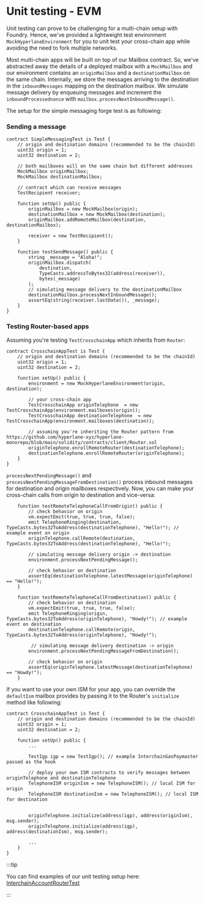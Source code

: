 # Unit testing - EVM

Unit testing can prove to be challenging for a multi-chain setup with Foundry. Hence, we've provided a lightweight test environment `MockHyperlaneEnvironment` for you to unit test your cross-chain app while avoiding the need to fork multiple networks.

Most multi-chain apps will be built on top of our Mailbox contract. So, we've abstracted away the details of a deployed mailbox with a `MockMailbox` and our environment contains an `originMailbox` and a `destinationMailbox` on the same chain. Internally, we store the messages arriving to the destination in the `inboundMessages` mapping on the destination mailbox. We simulate message delivery by enqueuing messages and increment the `inboundProcessednonce` with `mailbox.processNextInboundMessage()`.

The setup for the simple messaging forge test is as following:

### Sending a message

```solidity
contract SimpleMessagingTest is Test {
    // origin and destination domains (recommended to be the chainId)
    uint32 origin = 1;
    uint32 destination = 2;

    // both mailboxes will on the same chain but different addresses
    MockMailbox originMailbox;
    MockMailbox destinationMailbox;

    // contract which can receive messages
    TestRecipient receiver;

    function setUp() public {
        originMailbox = new MockMailbox(origin);
        destinationMailbox = new MockMailbox(destination);
        originMailbox.addRemoteMailbox(destination, destinationMailbox);

        receiver = new TestRecipient();
    }

    function testSendMessage() public {
        string _message = "Aloha!";
        originMailbox.dispatch(
            destination,
            TypeCasts.addressToBytes32(address(receiver)),
            bytes(_message)
        );
        // simulating message delivery to the destinationMailbox
        destinationMailbox.processNextInboundMessage();
        assertEq(string(receiver.lastData()), _message);
    }
}
```

### Testing Router-based apps


Assuming you're testing `TestCrosschainApp` which inherits from `Router`:

```solidity
contract CrosschainAppTest is Test {
    // origin and destination domains (recommended to be the chainId)
    uint32 origin = 1;
    uint32 destination = 2;

    function setUp() public {
        environment = new MockHyperlaneEnvironment(origin, destination);

        // your cross-chain app
        TestCrosschainApp originTelephone  = new TestCrosschainApp(environment.mailboxes(origin));
        TestCrosschainApp destinationTelephone  = new TestCrosschainApp(environment.mailboxes(destination));

        // assuming you're inheriting the Router pattern from https://github.com/hyperlane-xyz/hyperlane-monorepo/blob/main/solidity/contracts/client/Router.sol
        originTelephone.enrollRemoteRouter(destinationTelephone);
        destinationTelephone.enrollRemoteRouter(originTelephone);
    }
}
```


`processNextPendingMessage()` and `processNextPendingMessageFromDestination()` process inbound messages for destination and origin mailboxes respectively. Now, you can make your cross-chain calls from origin to destination and vice-versa:

```solidity
    function testRemoteTelephoneCallFromOrigin() public {
        // check behavior on origin
        vm.expectEmit(true, true, true, false);
        emit TelephoneRinging(destination,  TypeCasts.bytes32ToAddress(destinationTelephone), "Hello!"); // example event on origin
        originTelephone.callRemote(destination,  TypeCasts.bytes32ToAddress(destinationTelephone), "Hello!");

        // simulating message delivery origin -> destination
        environment.processNextPendingMessage();

        // check behavior on destination
        assertEq(destinationTelephone.latestMessage(originTelephone) == "Hello!");
    }

    function testRemoteTelephoneCallFromDestination() public {
        // check behavior on destination
        vm.expectEmit(true, true, true, false);
        emit TelephoneRinging(origin,  TypeCasts.bytes32ToAddress(originTelephone), "Howdy!"); // example event on destination
        destinationTelephone.callRemote(origin,  TypeCasts.bytes32ToAddress(originTelephone), "Howdy!");

         // simulating message delivery destination -> origin
        environment.processNextPendingMessageFromDestination();

        // check behavior on origin
        assertEq(originTelephone.latestMessage(destinationTelephone) == "Howdy!");
    }

```


If you want to use your own ISM for your app, you can override the `defaultIsm` mailbox provides by passing it to the Router's `initialize` method like following:

```solidity
contract CrosschainAppTest is Test {
    // origin and destination domains (recommended to be the chainId)
    uint32 origin = 1;
    uint32 destination = 2;

    function setUp() public {
        ...

        TestIgp igp = new TestIgp(); // example InterchainGasPaymaster passed as the hook

        // deploy your own ISM contracts to verify messages between originTelephone and destinationTelephone
        TelephoneISM originIsm = new TelephoneISM(); // local ISM for origin
        TelephoneISM destinationIsm = new TelephoneISM(); // local ISM for destination


        originTelephone.initialize(address(igp), address(originIsm), msg.sender);
        originTelephone.initialize(address(igp), address(destinationIsm), msg.sender);

        ...
    }
}

```

:::tip

You can find examples of our unit testing setup here: [InterchainAccountRouterTest](https://github.com/hyperlane-xyz/hyperlane-monorepo/blob/dae8b26ed65383844e4fbed7585deeb52da4e454/solidity/test/InterchainAccountRouter.t.sol#L38)

:::
